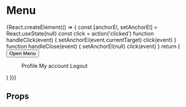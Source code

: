 
<Meta title="components|Menu" component={Menu} />

# Menu

<Preview>
  <Story name="default">
    {React.createElement(() => {
      const [anchorEl, setAnchorEl] = React.useState(null)
      const click = action('clicked')
      function handleClick(event) {
        setAnchorEl(event.currentTarget)
        click(event)
      }
      function handleClose(event) {
        setAnchorEl(null)
        click(event)
      }
      return (
        <div>
          <Button
            aria-controls="simple-menu"
            aria-haspopup="true"
            onClick={handleClick}
          >
            Open Menu
          </Button>
          <Menu
            id="simple-menu"
            anchorEl={anchorEl}
            keepMounted
            open={Boolean(anchorEl)}
            onClose={handleClose}
          >
            <MenuItem onClick={handleClose}>Profile</MenuItem>
            <MenuItem onClick={handleClose}>My account</MenuItem>
            <MenuItem onClick={handleClose}>Logout</MenuItem>
          </Menu>
        </div>
      )
    })}
  </Story>
</Preview>

## Props

<Props of={Menu} />
